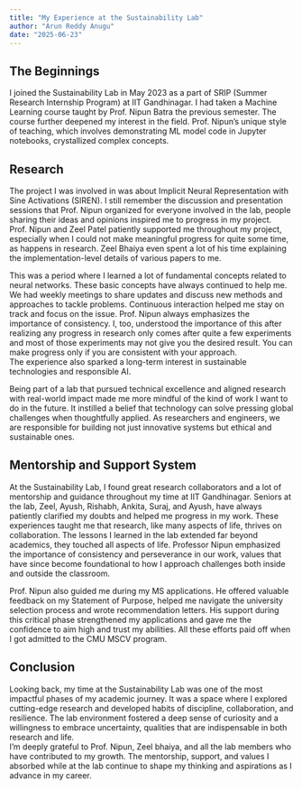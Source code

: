 ```yaml
---
title: "My Experience at the Sustainability Lab"
author: "Arun Reddy Anugu"
date: "2025-06-23"
---
```



## The Beginnings

I joined the Sustainability Lab in May 2023 as a part of SRIP (Summer Research Internship Program) at IIT Gandhinagar. I had taken a Machine Learning course taught by Prof. Nipun Batra the previous semester. The course further deepened my interest in the field. Prof. Nipun's unique style of teaching, which involves demonstrating ML model code in Jupyter notebooks, crystallized complex concepts. 

## Research 

The project I was involved in was about Implicit Neural Representation with Sine Activations (SIREN). I still remember the discussion and presentation sessions that Prof. Nipun organized for everyone involved in the lab, people sharing their ideas and opinions inspired me to progress in my project. Prof. Nipun and Zeel Patel patiently supported me throughout my project, especially when I could not make meaningful progress for quite some time, as happens in research. Zeel Bhaiya even spent a lot of his time explaining the implementation-level details of various papers to me.

This was a period where I learned a lot of fundamental concepts related to neural networks. These basic concepts have always continued to help me. We had weekly meetings to share updates and discuss new methods and approaches to tackle problems. Continuous interaction helped me stay on track and focus on the issue. Prof. Nipun always emphasizes the importance of consistency. I, too, understood the importance of this after realizing any progress in research only comes after quite a few experiments and most of those experiments may not give you the desired result. You can make progress only if you are consistent with your approach.  
The experience also sparked a long-term interest in sustainable technologies and responsible AI.

Being part of a lab that pursued technical excellence and aligned research with real-world impact made me more mindful of the kind of work I want to do in the future. It instilled a belief that technology can solve pressing global challenges when thoughtfully applied. As researchers and engineers, we are responsible for building not just innovative systems but ethical and sustainable ones.

## Mentorship and Support System

At the Sustainability Lab, I found great research collaborators and a lot of mentorship and guidance throughout my time at IIT Gandhinagar. Seniors at the lab, Zeel, Ayush, Rishabh, Ankita, Suraj, and Ayush, have always patiently clarified my doubts and helped me progress in my work. These experiences taught me that research, like many aspects of life, thrives on collaboration. The lessons I learned in the lab extended far beyond academics, they touched all aspects of life. Professor Nipun emphasized the importance of consistency and perseverance in our work, values that have since become foundational to how I approach challenges both inside and outside the classroom. 

Prof. Nipun also guided me during my MS applications. He offered valuable feedback on my Statement of Purpose, helped me navigate the university selection process and wrote recommendation letters. His support during this critical phase strengthened my applications and gave me the confidence to aim high and trust my abilities. All these efforts paid off when I got admitted to the CMU MSCV program.

## Conclusion

Looking back, my time at the Sustainability Lab was one of the most impactful phases of my academic journey. It was a space where I explored cutting-edge research and developed habits of discipline, collaboration, and resilience. The lab environment fostered a deep sense of curiosity and a willingness to embrace uncertainty, qualities that are indispensable in both research and life.  
I'm deeply grateful to Prof. Nipun, Zeel bhaiya, and all the lab members who have contributed to my growth. The mentorship, support, and values I absorbed while at the lab continue to shape my thinking and aspirations as I advance in my career.

